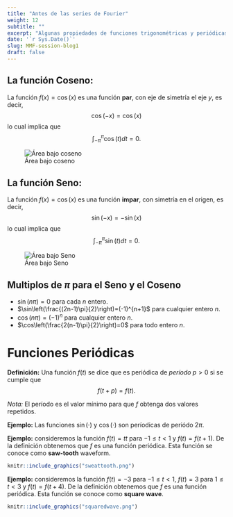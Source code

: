 ```yaml
---
title: "Antes de las series de Fourier"
weight: 12
subtitle: ""
excerpt: "Algunas propiedades de funciones trigonométricas y periódicas para antes de Series de Fourier"
date: '`r Sys.Date()`'
slug: MMF-session-blog1
draft: false
---
```


## La función Coseno:

La función $f(x)=\cos(x)$ es una función __par__, con eje de simetría el eje $y,$ es decir, $$\cos(-x)=\cos(x)$$ lo cual implica que $$\int_{-\pi}^{\pi}\cos(t)dt =0.$$

![Área bajo coseno](https://www.intmath.com/fourier-series/svg/svgphp-revision-helpful-s0.svg)

## La función Seno:

La función $f(x)=\cos(x)$ es una función __impar__, con simetría en el origen, es decir, $$\sin(-x)=-\sin(x)$$ lo cual implica que $$\int_{-\pi}^{\pi}\sin(t)dt =0.$$

![Área bajo Seno](https://www.intmath.com/fourier-series/svg/svgphp-revision-helpful-s1.svg)

## Multiplos de $\pi$ para el Seno y el Coseno

* $\sin(n\pi)=0$ para cada $n$ entero.
* $\sin\left(\frac{(2n-1)\pi}{2}\right)=(-1)^{n+1}$ para cualquier entero $n.$
* $\cos(n\pi)=(-1)^n$ para cualquier entero $n.$
* $\cos\left(\frac{2(n-1)\pi}{2}\right)=0$ para todo entero $n.$

# Funciones Periódicas

__Definición:__ Una función $f(t)$ se dice que es periódica de _período_ $p>0$ si se cumple que $$f(t+p)=f(t).$$

_Nota:_ El período es el valor mínimo para que $f$ obtenga dos valores repetidos.

__Ejemplo:__ Las funciones $\sin(\cdot)$ y $\cos(\cdot)$ son períodicas de periódo $2\pi.$

__Ejemplo:__ consideremos la función $f(t)=tt$ para $-1\leq t <1$ y $f(t)=f(t+1).$ De la definición obtenemos que $f$ es una función periódica. Esta función se conoce como __saw-tooth__ waveform.

```r
knitr::include_graphics("sweattooth.png")
```

__Ejemplo:__  consideremos la función $f(t)=-3$ para $-1\leq t <1$, $f(t)=3$ para $1\leq t <3$ y $f(t)=f(t+4).$ De la definición obtenemos que $f$ es una función periódica. Esta función se conoce como __square wave__.

```r
knitr::include_graphics("squaredwave.png")
```